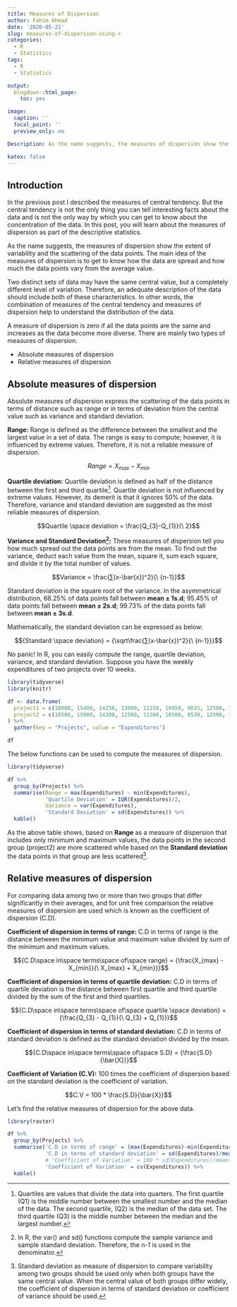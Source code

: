 ```yaml
---
title: Measures of Dispersion
author: Fahim Ahmad
date: '2020-05-21'
slug: measures-of-dispersion-using-r
categories:
  - R
  - Statistics
tags:
  - R
  - Statistics

output:
  blogdown::html_page:
    toc: yes

image:
  caption: ''
  focal_point: ''
  preview_only: no 

Description: As the name suggests, the measures of dispersion show the extent of variability and the scattering of the data points. The main idea of the measures of dispersion is to get to know how the data are spread and how much the data points vary from the average value. There are mainly two types of measures of dispersion. 1) Absolute measures of dispersion 2) Relative measures of dispersion

katex: false
---
```


## Introduction

In the previous post I described the measures of central tendency. But the central tendency is not the only thing you can tell interesting facts about the data and is not the only way by which you can get to know about the concentration of the data. In this post, you will learn about the measures of dispersion as part of the descriptive statistics.

As the name suggests, the measures of dispersion show the extent of variability and the scattering of the data points. The main idea of the measures of dispersion is to get to know how the data are spread and how much the data points vary from the average value.

Two distinct sets of data may have the same central value, but a completely different level of variation. Therefore, an adequate description of the data should include both of these characteristics. In other words, the combination of measures of the central tendency and measures of dispersion help to understand the distribution of the data.

A measure of dispersion is zero if all the data points are the same and increases as the data become more diverse. There are mainly two types of measures of dispersion.

* Absolute measures of dispersion
* Relative measures of dispersion

## Absolute measures of dispersion

Absolute measures of dispersion express the scattering of the data points in terms of distance such as range or in terms of deviation from the central value such as variance and standard deviation.

**Range:** Range is defined as the difference between the smallest and the largest value in a set of data. The range is easy to compute; however, it is influenced by extreme values. Therefore, it is not a reliable measure of dispersion.

  $$Range = X_{max} - X_{min}$$

**Quartile deviation:** Quartile deviation is defined as half of the distance between the first and third quartile^[Quartiles are values that divide the data into quarters. The first quartile (Q1) is the middle number between the smallest number and the median of the data. The second quartile, (Q2) is the median of the data set. The third quartile (Q3) is the middle number between the median and the largest number.]. Quartile deviation is not influenced by extreme values. However, its demerit is that it ignores 50% of the data. Therefore, variance and standard deviation are suggested as the most reliable measures of dispersion.


$$Quartile \space deviation = \frac{Q_{3}-Q_{1}}{\ 2}$$


**Variance and Standard Deviation^[In R, the var() and sd() functions compute the sample variance and sample standard deviation. Therefore, the n-1 is used in the denominator.]:** These measures of dispersion tell you how much spread out the data points are from the mean. To find out the variance, deduct each value from the mean, square it, sum each square, and divide it by the total number of values.

$$Variance = \frac{∑(x-\bar{x})^2}{\ {n-1}}$$


Standard deviation is the square root of the variance. In the asymmetrical distribution, 68.25% of data points fall between **mean ± 1s.d**; 95.45% of data points fall between **mean ± 2s.d**; 99.73% of the data points fall between **mean ± 3s.d**.

Mathematically, the standard deviation can be expressed as below:

$${Standard \space deviation} = {\sqrt\frac{∑(x-\bar{x})^2}{\ {n-1}}}$$

No panic! In R, you can easily compute the range, quartile deviation, variance, and standard deviation. Suppose you have the weekly expenditures of two projects over 10 weeks.

```r
library(tidyverse)
library(knitr)

df <- data.frame(
  project1 = c(10000, 15400, 14250, 13000, 11250, 10450, 9035, 12500, 14125, 11240),
  project2 = c(10500, 15000, 14300, 12500, 11300, 10500, 8530, 12500, 14120, 11320)
) %>% 
  gather(key = "Projects", value = "Expenditures")

df

```

The below functions can be used to compute the measures of dispersion.

```r
library(tidyverse)

df %>% 
  group_by(Projects) %>% 
  summarise(Range = max(Expenditures) - min(Expenditures),
            'Quartile Deviation' = IQR(Expenditures)/2,
            Variance = var(Expenditures),
            'Standard Deviation' = sd(Expenditures)) %>% 
  kable()
```

As the above table shows, based on **Range** as a measure of dispersion that includes only minimum and maximum values, the data points in the second group (project2) are more scattered while based on the **Standard deviation** the data points in that group are less scattered^[Standard deviation as measure of dispersion to compare variability among two groups should be used only when both groups have the same central value. When the central value of both groups differ widely, the coefficient of dispersion in terms of standard deviation or coefficient of variance should be used.].

## Relative measures of dispersion

For comparing data among two or more than two groups that differ significantly in their averages, and for unit free comparison the relative measures of dispersion are used which is known as the coefficient of dispersion (C.D).

**Coefficient of dispersion in terms of range:** C.D in terms of range is the distance between the minimum value and maximum value divided by sum of the minimum and maximum values.

$${C.D\space in\space terms\space of\space range} = {\frac{X_{max} - X_{min}}{\ X_{max} + X_{min}}}$$

**Coefficient of dispersion in terms of quartile deviation:** C.D in terms of quartile deviation is the distance between first quartile and third quartile divided by the sum of the first and third quartiles.

$${C.D\space in\space terms\space of\space quartile \space deviation} = {\frac{Q_{3} - Q_{1}}{\ Q_{3} + Q_{1}}}$$


**Coefficient of dispersion in terms of standard deviation:** C.D in terms of standard deviation is defined as the standard deviation divided by the mean.

$${C.D\space in\space terms\space of\space S.D} = {\frac{S.D}{\bar{X}}}$$


**Coefficient of Variation (C.V):** 100 times the coefficient of dispersion based on the standard deviation is the coefficient of variation.

$$C.V = 100 * \frac{S.D}{\bar{X}}$$

Let's find the relative measures of dispersion for the above data.


```r
library(raster)

df %>% 
  group_by(Projects) %>% 
  summarise('C.D in terms of range' = (max(Expenditures)-min(Expenditures)/max(Expenditures)+min(Expenditures)),
            'C.D in terms of standard deviation' = sd(Expenditures)/mean(Expenditures),
            # 'Coefficient of Variation' = 100 * sd(Expenditures)/mean(Expenditures),
            'Coefficient of Variation' = cv(Expenditures)) %>% 
  kable()
```

